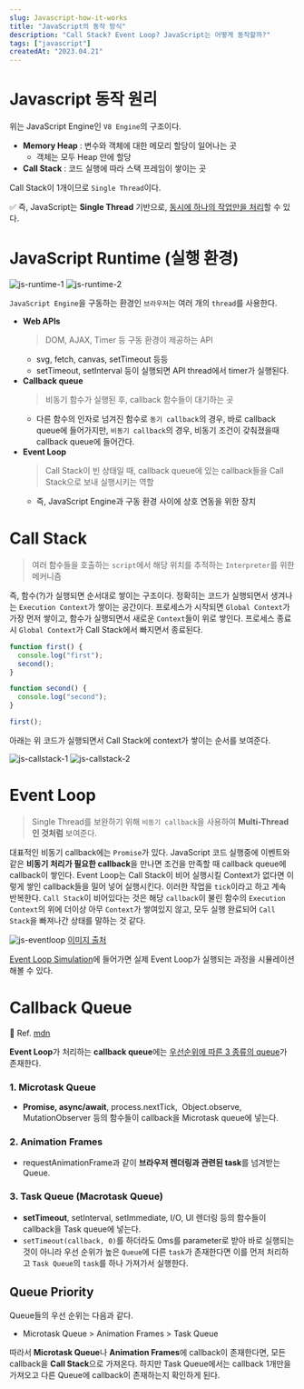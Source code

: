 ```yaml
---
slug: Javascript-how-it-works
title: "JavaScript의 동작 방식"
description: "Call Stack? Event Loop? JavaScript는 어떻게 동작할까?"
tags: ["javascript"]
createdAt: "2023.04.21"
---
```


# Javascript 동작 원리

위는 JavaScript Engine인 `V8 Engine`의 구조이다.

- **Memory Heap** : 변수와 객체에 대한 메모리 할당이 일어나는 곳
  - 객체는 모두 Heap 안에 할당
- **Call Stack** : 코드 실행에 따라 스택 프레임이 쌓이는 곳

Call Stack이 1개이므로 `Single Thread`이다.

✅ 즉, JavaScript는 **Single Thread** 기반으로, <u>동시에 하나의 작업만을 처리</u>할 수 있다.

##

# JavaScript Runtime (실행 환경)

![js-runtime-1](/post-images/javascript/Javascript-how-it-works/1.png)
![js-runtime-2](/post-images/javascript/Javascript-how-it-works/2.png)

`JavaScript Engine`을 구동하는 환경인 `브라우저`는 여러 개의 `thread`를 사용한다.

- **Web APIs**
  > DOM, AJAX, Timer 등 구동 환경이 제공하는 API
  - svg, fetch, canvas, setTimeout 등등
  - setTimeout, setInterval 등이 실행되면 API thread에서 timer가 실행된다.
- **Callback queue**
  > 비동기 함수가 실행된 후, callback 함수들이 대기하는 곳
  - 다른 함수의 인자로 넘겨진 함수로 `동기 callback`의 경우, 바로 callback queue에 들어가지만, `비동기 callback`의 경우, 비동기 조건이 갖춰졌을때 callback queue에 들어간다.
- **Event Loop**
  > Call Stack이 빈 상태일 때, callback queue에 있는 callback들을 Call Stack으로 보내 실행시키는 역할
  - 즉, JavaScript Engine과 구동 환경 사이에 상호 연동을 위한 장치

##

# Call Stack

> 여러 함수들을 호출하는 `script`에서 해당 위치를 추적하는 `Interpreter`를 위한 메커니즘

즉, 함수(?)가 실행되면 순서대로 쌓이는 구조이다.
정확히는 코드가 실행되면서 생겨나는 `Execution Context`가 쌓이는 공간이다.
프로세스가 시작되면 `Global Context`가 가장 먼저 쌓이고, 함수가 실행되면서 새로운 `Context`들이 위로 쌓인다.
프로세스 종료시 `Global Context`가 Call Stack에서 빠지면서 종료된다.

```jsx showLineNumbers
function first() {
  console.log("first");
  second();
}

function second() {
  console.log("second");
}

first();
```

아래는 위 코드가 실행되면서 Call Stack에 context가 쌓이는 순서를 보여준다.

![js-callstack-1](/post-images/javascript/Javascript-how-it-works/3.png)
![js-callstack-2](/post-images/javascript/Javascript-how-it-works/4.png)

##

# Event Loop

> Single Thread를 보완하기 위해 `비동기 callback`을 사용하여 **Multi-Thread인 것처럼** 보여준다.

대표적인 비동기 callback에는 `Promise`가 있다.
JavaScript 코드 실행중에 이벤트와 같은 **비동기 처리가 필요한 callback**을 만나면 조건을 만족할 때 callback queue에 callback이 쌓인다.
Event Loop는 Call Stack이 비어 실행시킬 Context가 없다면 이렇게 쌓인 callback들을 밀어 넣어 실행시킨다.
이러한 작업을 `tick`이라고 하고 계속 반복한다.
`Call Stack`이 비어있다는 것은 해당 `callback`이 불린 함수의 `Execution Context`의 위에 더이상 아무 `Context`가 쌓여있지 않고, 모두 실행 완료되어 `Call Stack`을 빠져나간 상태를 말하는 것 같다.

![js-eventloop](/post-images/javascript/Javascript-how-it-works/5.png)
[이미지 출처](https://iamsjy17.github.io/javascript/2019/07/20/how-to-works-js.html)

[Event Loop Simulation](http://latentflip.com/loupe/?code=JC5vbignYnV0dG9uJywgJ2NsaWNrJywgZnVuY3Rpb24gb25DbGljaygpIHsKICAgIHNldFRpbWVvdXQoZnVuY3Rpb24gdGltZXIoKSB7CiAgICAgICAgY29uc29sZS5sb2coJ1lvdSBjbGlja2VkIHRoZSBidXR0b24hJyk7ICAgIAogICAgfSwgMjAwMCk7Cn0pOwoKY29uc29sZS5sb2coIkhpISIpOwoKc2V0VGltZW91dChmdW5jdGlvbiB0aW1lb3V0KCkgewogICAgY29uc29sZS5sb2coIkNsaWNrIHRoZSBidXR0b24hIik7Cn0sIDUwMDApOwoKY29uc29sZS5sb2coIldlbGNvbWUgdG8gbG91cGUuIik7!!!PGJ1dHRvbj5DbGljayBtZSE8L2J1dHRvbj4%3D)에 들어가면 실제 Event Loop가 실행되는 과정을 시뮬레이션해볼 수 있다.

##

# Callback Queue

📌 Ref. [mdn](https://ko.javascript.info/event-loop)

**Event Loop**가 처리하는 **callback queue**에는 <u>우선순위에 따른 3 종류의 queue</u>가 존재한다.

### 1. Microtask Queue

- **Promise, async/await**, process.nextTick,  Object.observe, MutationObserver 등의 함수들이 callback을 Microtask queue에 넣는다.

### 2. Animation Frames

- requestAnimationFrame과 같이 **브라우저 렌더링과 관련된 task**를 넘겨받는 Queue.

### 3. Task Queue (Macrotask Queue)

- **setTimeout**, setInterval, setImmediate, I/O, UI 렌더링 등의 함수들이 callback을 Task queue에 넣는다.
- `setTimeout(callback, 0)`를 하더라도 0ms를 parameter로 받아 바로 실행되는 것이 아니라 우선 순위가 높은 `Queue`에 다른 `task`가 존재한다면 이를 먼저 처리하고 `Task Queue`의 `task`를 하나 가져가서 실행한다.

## Queue Priority

Queue들의 우선 순위는 다음과 같다.

- Microtask Queue > Animation Frames > Task Queue

따라서 **Microtask Queue**나 **Animation Frames**에 callback이 존재한다면, 모든 callback을 **Call Stack**으로 가져온다.
하지만 Task Queue에서는 callback 1개만을 가져오고 다른 Queue에 callback이 존재하는지 확인하게 된다.
